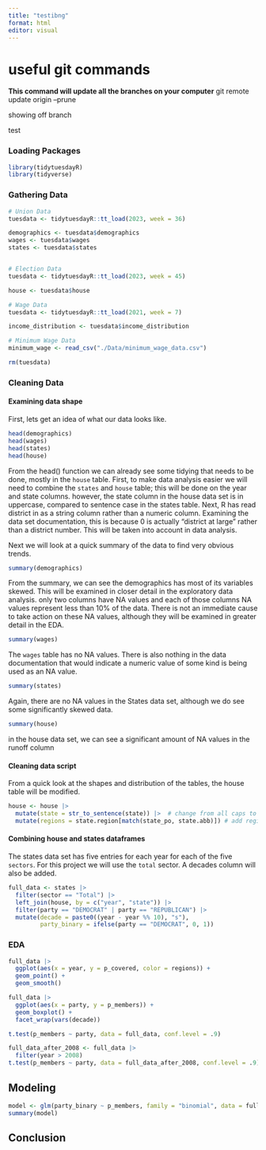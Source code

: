 ```yaml
---
title: "testibng"
format: html
editor: visual
---
```


# useful git commands
**This command will update all the branches on your computer**
git remote update origin --prune

showing off branch

test

### Loading Packages

```r
library(tidytuesdayR)
library(tidyverse)
```

### Gathering Data

```r
# Union Data
tuesdata <- tidytuesdayR::tt_load(2023, week = 36)

demographics <- tuesdata$demographics
wages <- tuesdata$wages
states <- tuesdata$states


# Election Data
tuesdata <- tidytuesdayR::tt_load(2023, week = 45)

house <- tuesdata$house

# Wage Data
tuesdata <- tidytuesdayR::tt_load(2021, week = 7)

income_distribution <- tuesdata$income_distribution

# Minimum Wage Data
minimum_wage <- read_csv("./Data/minimum_wage_data.csv")

rm(tuesdata)
```




### Cleaning Data

#### Examining data shape

First, lets get an idea of what our data looks like.

```r
head(demographics)
head(wages)
head(states)
head(house)
```

From the head() function we can already see some tidying that needs to be done, mostly in the `house` table. First, to make data analysis easier we will need to combine the `states` and `house` table; this will be done on the year and state columns. however, the state column in the house data set is in uppercase, compared to sentence case in the states table. Next, R has read district in as a string column rather than a numeric column. Examining the data set documentation, this is because 0 is actually "district at large" rather than a district number. This will be taken into account in data analysis.

Next we will look at a quick summary of the data to find very obvious trends.

```r
summary(demographics)
```
From the summary, we can see the demographics has most of its variables skewed. This will be examined in closer detail in the exploratory data analysis. only two columns have NA values and each of those columns NA values represent less than 10% of the data. There is not an immediate cause to take action on these NA values, although they will be examined in greater detail in the EDA.

```r
summary(wages)
```
The `wages` table has no NA values. There is also nothing in the data documentation that would indicate a numeric value of some kind is being used as an NA value.

```r
summary(states)
```
Again, there are no NA values in the States data set, although we do see some significantly skewed data.

```r
summary(house)
```

in the house data set, we can see a significant amount of NA values in the runoff column




#### Cleaning data script

From a quick look at the shapes and distribution of the tables, the house table will be modified.

```r
house <- house |>
  mutate(state = str_to_sentence(state)) |>  # change from all caps to sentence case
  mutate(regions = state.region[match(state_po, state.abb)]) # add regions 
```

#### Combining house and states dataframes
The states data set has five entries for each year for each of the five `sectors`. For this project we will use the `total` sector. A decades column will also be added.

```r
full_data <- states |> 
  filter(sector == "Total") |> 
  left_join(house, by = c("year", "state")) |> 
  filter(party == "DEMOCRAT" | party == "REPUBLICAN") |> 
  mutate(decade = paste0((year - year %% 10), "s"),
         party_binary = ifelse(party == "DEMOCRAT", 0, 1)) 
```


### EDA

```r
full_data |> 
  ggplot(aes(x = year, y = p_covered, color = regions)) +
  geom_point() +
  geom_smooth()
```


```r
full_data |> 
  ggplot(aes(x = party, y = p_members)) +
  geom_boxplot() +
  facet_wrap(vars(decade))
```

```r
t.test(p_members ~ party, data = full_data, conf.level = .9)
```
```r
full_data_after_2008 <- full_data |> 
  filter(year > 2008)
t.test(p_members ~ party, data = full_data_after_2008, conf.level = .9)
```
## Modeling
```r
model <- glm(party_binary ~ p_members, family = "binomial", data = full_data)
summary(model)
```

## Conclusion
